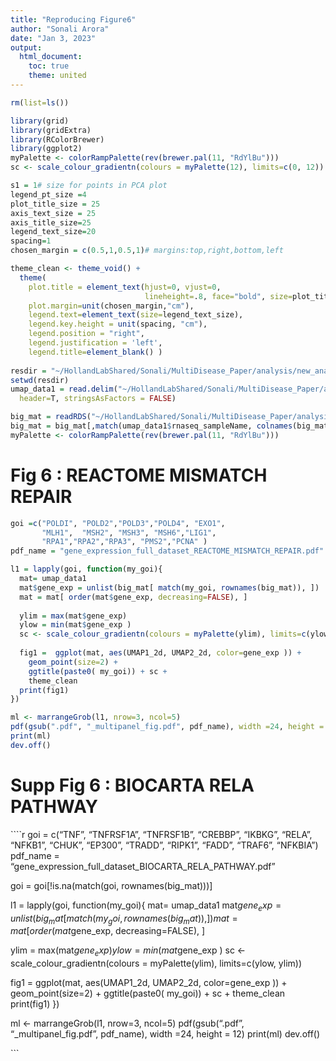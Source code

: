 ```yaml
---
title: "Reproducing Figure6"
author: "Sonali Arora"
date: "Jan 3, 2023"
output:
  html_document:
    toc: true
    theme: united
---
```


```r

rm(list=ls())

library(grid)
library(gridExtra)
library(RColorBrewer)
library(ggplot2)
myPalette <- colorRampPalette(rev(brewer.pal(11, "RdYlBu")))
sc <- scale_colour_gradientn(colours = myPalette(12), limits=c(0, 12))

s1 = 1# size for points in PCA plot
legend_pt_size =4
plot_title_size = 25
axis_text_size = 25
axis_title_size=25
legend_text_size=20
spacing=1
chosen_margin = c(0.5,1,0.5,1)# margins:top,right,bottom,left

theme_clean <- theme_void() +
  theme(
    plot.title = element_text(hjust=0, vjust=0, 
                              lineheight=.8, face="bold", size=plot_title_size ),
    plot.margin=unit(chosen_margin,"cm"), 
    legend.text=element_text(size=legend_text_size),
    legend.key.height = unit(spacing, "cm"),
    legend.position = "right",
    legend.justification = 'left',
    legend.title=element_blank() )
   
resdir = "~/HollandLabShared/Sonali/MultiDisease_Paper/analysis/new_analysis_v2"
setwd(resdir)
umap_data1 = read.delim("~/HollandLabShared/Sonali/MultiDisease_Paper/analysis/new_analysis_v2/umapdata_with_CBTN_8_27_2021_with_metadata.txt", 
  header=T, stringsAsFactors = FALSE)

big_mat = readRDS("~/HollandLabShared/Sonali/MultiDisease_Paper/analysis/new_analysis_v2/log2_tpm_combatseq_cbtn_brain_umap_8_27_2021.rds")
big_mat = big_mat[,match(umap_data1$rnaseq_sampleName, colnames(big_mat))]
myPalette <- colorRampPalette(rev(brewer.pal(11, "RdYlBu")))
```


# Fig 6 : REACTOME MISMATCH REPAIR

```r
goi =c("POLDI", "POLD2","POLD3","POLD4", "EXO1",
       "MLH1",  "MSH2", "MSH3", "MSH6","LIG1",
       "RPA1","RPA2","RPA3", "PMS2","PCNA" )
pdf_name = "gene_expression_full_dataset_REACTOME_MISMATCH_REPAIR.pdf"

l1 = lapply(goi, function(my_goi){
  mat= umap_data1
  mat$gene_exp = unlist(big_mat[ match(my_goi, rownames(big_mat)), ])
  mat = mat[ order(mat$gene_exp, decreasing=FALSE), ]
  
  ylim = max(mat$gene_exp)
  ylow = min(mat$gene_exp )
  sc <- scale_colour_gradientn(colours = myPalette(ylim), limits=c(ylow, ylim))
  
  fig1 =  ggplot(mat, aes(UMAP1_2d, UMAP2_2d, color=gene_exp )) +
    geom_point(size=2) + 
    ggtitle(paste0( my_goi)) + sc +
    theme_clean
  print(fig1)  
})

ml <- marrangeGrob(l1, nrow=3, ncol=5)
pdf(gsub(".pdf", "_multipanel_fig.pdf", pdf_name), width =24, height = 12)
print(ml)
dev.off()

```

# Supp Fig 6 : BIOCARTA RELA PATHWAY

````r
goi = c("TNF", "TNFRSF1A", "TNFRSF1B", "CREBBP", "IKBKG", "RELA", "NFKB1", 
        "CHUK", "EP300", "TRADD", "RIPK1", "FADD", "TRAF6", "NFKBIA")
pdf_name = "gene_expression_full_dataset_BIOCARTA_RELA_PATHWAY.pdf"

goi = goi[!is.na(match(goi, rownames(big_mat)))]

l1 = lapply(goi, function(my_goi){
  mat= umap_data1
  mat$gene_exp = unlist(big_mat[ match(my_goi, rownames(big_mat)), ])
  mat = mat[ order(mat$gene_exp, decreasing=FALSE), ]
  
  ylim = max(mat$gene_exp)
  ylow = min(mat$gene_exp )
  sc <- scale_colour_gradientn(colours = myPalette(ylim), limits=c(ylow, ylim))
  
  fig1 =  ggplot(mat, aes(UMAP1_2d, UMAP2_2d, color=gene_exp )) +
    geom_point(size=2) + 
    ggtitle(paste0( my_goi)) + sc +
    theme_clean
  print(fig1)
 })

ml <- marrangeGrob(l1, nrow=3, ncol=5)
pdf(gsub(".pdf", "_multipanel_fig.pdf", pdf_name), width =24, height = 12)
print(ml)
dev.off()

```

